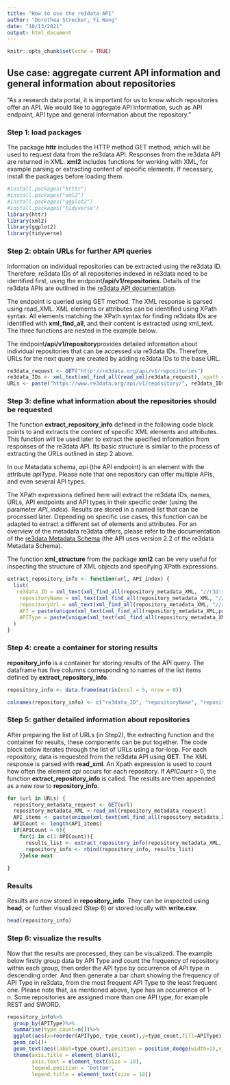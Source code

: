 ```yaml
---
title: "How to use the re3data API"
author: "Dorothea Strecker, Yi Wang"
date: "10/13/2021"
output: html_document
---
```


```r
knitr::opts_chunk$set(echo = TRUE)
```
## Use case: aggregate current API information and general information about repositories

"As a research data portal, it is important for us to know which repositories offer an API. We would like to aggregate API information, such as API endpoint, API type and general information about the repository."

### Step 1: load packages

The package **httr** includes the HTTP method GET method, which will be used to request data from the re3data API. Responses from the re3data API are returned in XML. **xml2** includes functions for working with XML, for example parsing or extracting content of specific elements. If necessary, install the packages before loading them.

```r
#install.packages("htttr")
#install.packages("xml2")
#install.packages("ggplot2")
#install.packages("tidyverse")
library(httr)
library(xml2)
library(ggplot2)
library(tidyverse)

```


### Step 2: obtain URLs for further API queries

Information on individual repositories can be extracted using the re3data ID. Therefore, re3data IDs of all repositories indexed in re3data need to be identified first, using the endpoint**/api/v1/repositories**. Details of the re3data APIs are outlined in the [re3data API documentation](https://www.re3data.org/api/doc).

The endpoint is queried using GET method. The XML response is parsed using read_XML. XML elements or attributes can be identified using XPath syntax. All elements matching the XPath syntax for finding re3data IDs are identified with **xml_find_all**, and their content is extracted using xml_text. The three functions are nested in the example below.

The endpoint**/api/v1/repository**provides detailed information about individual repositories that can be accessed via re3data IDs. Therefore, URLs for the next query are created by adding re3data IDs to the base URL.

```r
re3data_request <- GET("http://re3data.org/api/v1/repositories")
re3data_IDs <- xml_text(xml_find_all(read_xml(re3data_request), xpath = "//id"))
URLs <- paste("https://www.re3data.org/api/v1/repository/", re3data_IDs, sep = "")

```

### Step 3: define what information about the repositories should be requested

The function **extract_repository_info** defined in the following code block points to and extracts the content of specific XML elements and attributes. This function will be used later to extract the specified information from responses of the re3data API. Its basic structure is similar to the process of extracting the URLs outlined in step 2 above.  

In our Metadata schema, *api* (the API endpoint) is an element with the attribute *apiType*. Please note that one repository can offer multiple APIs, and even several API types. 

The XPath expressions defined here will extract the re3data IDs, names, URLs, API endpoints and API types in their specific order (using the parameter *API_index*). Results are stored in a named list that can be processed later.
Depending on specific use cases, this function can be adapted to extract a different set of elements and attributes. For an overview of the metadata re3data offers, please refer to the documentation of the [re3data Metadata Schema](https://doi.org/10.2312/re3.006) (the API uses version 2.2 of the re3data Metadata Schema).  

The function **xml_structure** from the package **xml2** can be very useful for inspecting the structure of XML objects and specifying XPath expressions.  


```r
extract_repository_info <- function(url, API_index) {
  list(
   re3data_ID = xml_text(xml_find_all(repository_metadata_XML, "//r3d:re3data.orgIdentifier")),
    repositoryName = xml_text(xml_find_all(repository_metadata_XML, "//r3d:repositoryName")),
    repositoryUrl = xml_text(xml_find_all(repository_metadata_XML, "//r3d:repositoryURL")),
    API = paste(unique(xml_text(xml_find_all(repository_metadata_XML,paste0("//r3d:api","[",as.character(API_index),"]"))))),
    APIType = paste(unique(xml_text(xml_find_all(repository_metadata_XML,paste0("//r3d:api","[",as.character(API_index),"]","/@apiType")))))
  )
}
```


### Step 4: create a container for storing results

**repository_info** is a container for storing results of the API query. The dataframe has five columns corresponding to names of the list items defined by **extract_repository_info**.

```r

repository_info <- data.frame(matrix(ncol = 5, nrow = 0))

colnames(repository_info) <- c("re3data_ID", "repositoryName", "repositoryUrl", "API", "APIType")

```

### Step 5: gather detailed information about repositories

After preparing the list of URLs (in Step2), the extracting function and the container for results, these components can be put together. The code block below iterates through the list of URLs using a for-loop. For each repository, data is requested from the re3data API using **GET**. The XML response is parsed with **read_xml**. An Xpath expression is used to count how often the element *api* occurs for each repository. If *APICount* > 0, the function **extract_repository_info** is called. The results are then appended as a new row to **repository_info**.


```r
for (url in URLs) {
  repository_metadata_request <- GET(url)
  repository_metadata_XML <-read_xml(repository_metadata_request) 
  API_items <- paste(unique(xml_text(xml_find_all(repository_metadata_XML, "//r3d:api"))))
  APICount <- length(API_items)
  if(APICount > 0){
    for(i in c(1:APICount)){
      results_list <- extract_repository_info(repository_metadata_XML, i)
      repository_info <- rbind(repository_info, results_list)    
    }}else next
  
}

```

### Results

Results are now stored in **repository_info**. They can be inspected using **head**, or further visualized (Step 6) or stored locally with **write.csv**.

```r
head(repository_info)

```
### Step 6: visualize the results

Now that the results are processed, they can be visualized. The example below firstly group data by API Type and count the frequency of repository within each group, then order the API type by occurrence of API type in descending order. And then generate a bar chart showing the frequency of API Type in re3data, from the most frequent API Type to the least frequent one. 
Please note that, as mentioned above, type has an occurrence of 1-n. Some repositories are assigned more than one API type, for example REST and SWORD.

```r
repository_info%>%
  group_by(APIType)%>%
  summarise(type_count=n())%>%
  ggplot(aes(x=reorder(APIType,-type_count),y=type_count,fill=APIType))+
  geom_col()+
  geom_text(aes(label=type_count),position = position_dodge(width=1),vjust=-0.2)+
  theme(axis.title = element_blank(),
        axis.text = element_text(size = 10),
        legend.position = "bottom",
        legend.title = element_text(size = 10))

```
